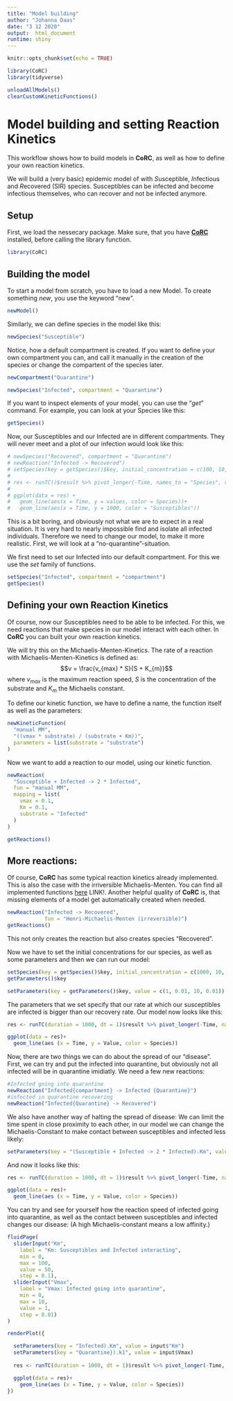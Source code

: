 ---
title: "Model building"
author: "Johanna Daas"
date: "3 12 2020"
output:  html_document
runtime: shiny
---

```{r setup, include=FALSE}
knitr::opts_chunk$set(echo = TRUE)

library(CoRC)
library(tidyverse)

unloadAllModels()
clearCustomKineticFunctions()
```

# Model building and setting Reaction Kinetics

This workflow shows how to build models in **CoRC**, as well as how to define your own reaction kinetics.

We will build a (very basic) epidemic model of with *S*usceptible, *I*nfectious and *R*ecovered (SIR) species.
Susceptibles can be infected and become infectious themselves, who can recover and not be infected anymore.

## Setup
First, we load the nessecary package. Make sure, that you have [**CoRC**](https://jpahle.github.io/CoRC/index.html) installed, before calling the library function.
```{r}
library(CoRC)
```

## Building the model
To start a model from scratch, you have to load a new Model. To create something *new*, you use the keyword "new".
```{r}
newModel()
```
Similarly, we can define species in the model like this:
```{r}
newSpecies("Susceptible")
```
Notice, how a default compartment is created. If you want to define your own compartment you can, and call it manually in the creation of the species or change the compartent of the species later. 
```{r}
newCompartment("Quarantine")

newSpecies("Infected", compartment = "Quarantine")
```
If you want to inspect elements of your model, you can use the "*get*" command. For example, you can look at your Species like this:
```{r}
getSpecies()
```
Now, our Susceptibles and our Infected are in different compartments. They will never meet and a plot of our infection would look like this:

```{r, include=FALSE}
# newSpecies("Recovered", compartment = "Quarantine")
# newReaction("Infected -> Recovered")
# setSpecies(key = getSpecies()$key, initial_concentration = c(100, 10, 0))
# 
# res <- runTC()$result %>% pivot_longer(-Time, names_to = "Species", values_to = "values")
# 
# ggplot(data = res) +
#   geom_line(aes(x = Time, y = values, color = Species))+
#   geom_line(aes(x = Time, y = 1000, color = "Susceptibles"))
```
This is a bit boring, and obviously not what we are to expect in a real situation. It is very hard to nearly impossible find and isolate all infected individuals. Therefore we need to change our model, to make it more realistic. First, we will look at a "no-quarantine"-situation.

We first need to set our Infected into our default compartment. For this we use the *set* family of functions. 
```{r}
setSpecies("Infected", compartment = "compartment")
getSpecies()
```

## Defining your own Reaction Kinetics
Of course, now our Susceptibles need to be able to be infected. For this, we need reactions that make species in our model interact with each other. In **CoRC** you can built your own reaction kinetics. 

We will try this on the Michaelis-Menten-Kinetics. The rate of a reaction with Michaelis-Menten-Kinetics is defined as:
$$v = \frac{v_{max} * S}{S + K_{m}}$$
where $v_{max}$ is the maximum reaction speed, $S$ is the concentration of the substrate and $K_{m}$ the Michaelis constant.

To define our kinetic function, we have to define a name, the function itself as well as the parameters:

```{r}
newKineticFunction(
  "manual MM",
  "((vmax * substrate) / (substrate + Km))",
  parameters = list(substrate = "substrate")
)
```
Now we want to add a reaction to our model, using our kinetic function.

```{r}
newReaction(
  "Susceptible + Infected -> 2 * Infected",
  fun = "manual MM",
  mapping = list(
    vmax = 0.1,
    Km = 0.1,
    substrate = "Infected"
  )
)

getReactions()
```
## More reactions:
Of course, **CoRC** has some typical reaction kinetics already implemented. This is also the case with the irriversible Michaelis-Menten. You can find all implemented functions [here](www.google.com) LINK!. 
Another helpful quality of **CoRC** is, that missing elements of a model get automatically created when needed.
```{r}
newReaction("Infected -> Recovered",
            fun = "Henri-Michaelis-Menten (irreversible)")
getReactions()
```
This not only creates the reaction but also creates species "Recovered".

Now we have to set the initial concentrations for our species, as well as some parameters and then we can run our model:
```{r}
setSpecies(key = getSpecies()$key, initial_concentration = c(1000, 10, 0))
getParameters()$key

setParameters(key = getParameters()$key, value = c(1, 0.01, 10, 0.01))

```
The parameters that we set specify that our rate at which our susceptibles are infected is bigger than our recovery rate.
Our model now looks like this:

```{r, echo = FALSE}
res <- runTC(duration = 1000, dt = 1)$result %>% pivot_longer(-Time, names_to = "Species", values_to = "Value")

ggplot(data = res)+
  geom_line(aes (x = Time, y = Value, color = Species))

```

Now, there are two things we can do about the spread of our "disease". 
First, we can try and put the infected into quarantine, but obviously not all infected will be in quarantine imidiatly.
We need a few new reactions:

```{r}
#Infected going into quarantine
newReaction("Infected{compartment} -> Infected {Quarantine}")
#infected in quarantine recovering
newReaction("Infected{Quarantine} -> Recovered")

```
We also have another way of halting the spread of disease: We can limit the time spent in close proximity to each other, in our model we can change the Michaelis-Constant to make contact between susceptibles and infected less likely:
```{r}
setParameters(key = "(Susceptible + Infected -> 2 * Infected).Km", value = 10)
```
And now it looks like this:
```{r, echo = FALSE}
res <- runTC(duration = 1000, dt = 1)$result %>% pivot_longer(-Time, names_to = "Species", values_to = "Value")

ggplot(data = res)+
  geom_line(aes (x = Time, y = Value, color = Species))

```

You can try and see for yourself how the reaction speed of infected going into quarantine, as well as the contact between susceptibles and infected changes our disease:
(A high Michaelis-constant means a low affinity.)

```{r, echo = FALSE}
fluidPage(
  sliderInput("Km",
    label = "Km: Susceptibles and Infected interacting",
    min = 0,
    max = 100,
    value = 50,
    step = 0.1),
  sliderInput("Vmax",
    label = "Vmax: Infected going into quarantine",
    min = 0,
    max = 10,
    value = 1,
    step = 0.01)
)

renderPlot({

  setParameters(key = "Infected).Km", value = input$"Km")
  setParameters(key = "Quarantine}).k1", value = input$Vmax)
  
  res <- runTC(duration = 1000, dt = 1)$result %>% pivot_longer(-Time, names_to = "Species", values_to = "Value")

  ggplot(data = res)+
    geom_line(aes (x = Time, y = Value, color = Species))
})

```
